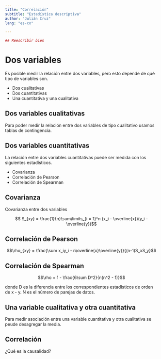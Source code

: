 ---
title: "Correlación"
subtitle: "Estadística descriptiva"
author: "Julián Cruz"
lang: "es-co"

---

```{r}

## Reescribir bien

```



# Dos variables

Es posible medir la relación entre dos variables, pero esto depende de qué tipo de variables son.

 - Dos cualitativas
 - Dos cuantitativas
 - Una cuantitativa y una cualitativa
 
## Dos variables cualitativas

Para poder medir la relación entre dos variables de tipo cualitativo usamos tablas de contingencia.

## Dos variables cuantitativas

La relación entre dos variables cuantitativas puede ser medida con los siguientes estadísticos.

 - Covarianza
 - Correlación de Pearson
 - Correlación de Spearman


## Covarianza

Covarianza entre dos variables

$$ S_{xy} = \frac{1}{n}\sum\limits_{i = 1}^n (x_i - \overline{x})(y_i - \overline{y})$$

## Correlación de Pearson

$$\rho_{xy} = \frac{\sum x_iy_i - n\overline{x}\overline{y}}{(n-1)S_xS_y}$$

## Correlación de Spearman

$$\rho = 1 - \frac{6\sum D^2}{n(n^2 - 1)}$$

donde D es la diferencia entre los correspondientes estadísticos de orden de x - y. N es el número de parejas de datos.

## Una variable cualitativa y otra cuantitativa

Para medir asociación entre una variable cuantitativa y otra cualitativa se peude desagregar la media.

## Correlación

¿Qué es la causalidad?


